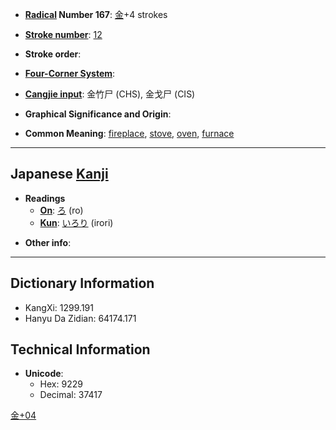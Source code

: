 * '''[[Wiktionary:Chinese radical index| Radical]] Number 167''': [[Wiktionary:Chinese radical index 金|金]]+4 strokes

* '''[[Wiktionary:Chinese total strokes index|Stroke number]]''': [[Wiktionary:Chinese total strokes index 12|12]]

* '''Stroke order''': 

* '''[[Wiktionary:Chinese four corner index|Four-Corner System]]''': 

* '''[[Wiktionary:Chinese Cangjie index|Cangjie input]]''': 金竹尸 (CHS), 金戈尸 (CIS)

* '''Graphical Significance and Origin''': 

* '''Common Meaning''': [[fireplace]], [[stove]], [[oven]], [[furnace]]

----

== Japanese [[Kanji]] ==

* '''Readings'''
** '''[[On]]''': [[ろ]] (ro)
** '''[[Kun]]''': [[いろり]] (irori)

* '''Other info''':  

----

== Dictionary Information ==

* KangXi: 1299.191
* Hanyu Da Zidian: 64174.171

== Technical Information ==

* '''Unicode''':
** Hex: 9229
** Decimal: 37417

[[Category:Japanese-only CJKV Characters|金+04]]